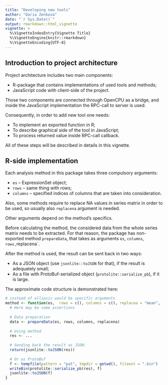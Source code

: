 ```yaml
---
title: "Developing new tools"
author: "Daria Zenkova"
date: "`r Sys.Date()`"
output: rmarkdown::html_vignette
vignette: >
  %\VignetteIndexEntry{Vignette Title}
  %\VignetteEngine{knitr::rmarkdown}
  %\VignetteEncoding{UTF-8}
---
```


## Introduction to project architecture

Project architecture includes two main components:

- R-package that contains implementations of used tools and methods;
- JavaScript code with client-side of the project.

Those two components are connected through OpenCPU as a bridge, and inside the JavaScript implementation the RPC-call to server is used.

Consequently, in order to add new tool one needs:

- To implement an exported function in R;
- To describe graphical side of the tool in JavaScript;
- To process returned value inside RPC-call callback. 

All of these steps will be described in details in this vignette.

## R-side implementation

Each analysis method in this package takes three compulsory arguments:

- `es` -- ExpressionSet object;
- `rows` -- same thing with rows;
- `columns` -- specified indices of columns that are taken into consideration.

Also, some methods require to replace NA values in series matrix in order to be used, so usually also `replacena` argument is needed.

Other arguments depend on the method's specifics. 

Before calculating the method, the considered data from the whole series matrix needs to be extracted.
For that reason, the package has non-exported method `prepareData`, that takes as arguments `es`, `columns`, `rows, `replacena`.

After the method is used, the result can be sent back in two ways:

- As a JSON object (use `jsonlite::toJSON` for that), if the result is adequately small;
- As a file with ProtoBuf-serialized object (`protolite::serialize_pb`), if it is large.

The approximate code structure is demonstrated here:
```r
# instead of ellipsis would be specific arguments
method <- function(es,  rows = c(), columns = c(), replacea = "mean", ...) {
  # Here may be some assertions 
  
  # Data preparation
  data <- prepareData(es, rows, columns, replacena)
  
  # Using method
  res <- ...
  
  # Sending back the result as JSON:
  return(jsonlite::toJSON(res))
  
  # Or as ProtoBuf
  f <- tempfile(pattern = "pat", tmpdir = getwd(), fileext = ".bin")
  writeBin(protolite::serialize_pb(res), f)
  jsonlite::toJSON(f)
}
```


